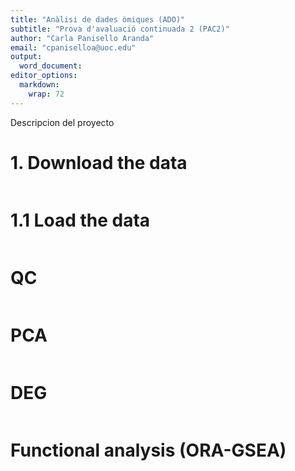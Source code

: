 ```yaml
---
title: "Anàlisi de dades òmiques (ADO)"
subtitle: "Prova d'avaluació continuada 2 (PAC2)"
author: "Carla Panisello Aranda"
email: "cpaniselloa@uoc.edu"
output:
  word_document:
editor_options:
  markdown:
    wrap: 72
---
```


Descripcion del proyecto

# 1. Download the data
```r

```

# 1.1 Load the data
```r

```

# QC
```r

```

# PCA
```r

```

# DEG
```r

```

# Functional analysis (ORA-GSEA)
```r

```


